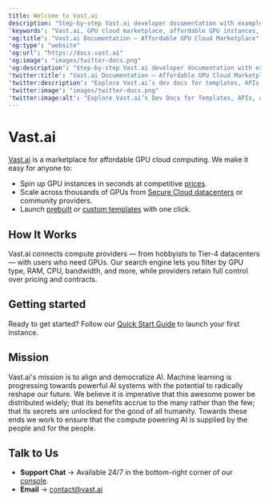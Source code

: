 ```yaml
---
title: Welcome to Vast.ai
description: "Step-by-step Vast.ai developer documentation with examples, guides, and API references."
'keywords': "Vast.ai, GPU cloud marketplace, affordable GPU instances, cloud GPU rental marketplace, matchmaking compute marketplace, GPU cloud computing, launch GPU instances, prebuilt templates, custom templates, GPU search filters, on-demand GPU rentals, interruptible rentals, rental contracts, secure cloud computing, dlperf performance score, Vast console, Vast CLI, quickstart guides, API usage, account setup, host setup, listing machines, managing templates, hosting agreement, SLA, billing, pricing, payout methods, Stripe, PayPal, Wise, hosting machines, GPU slicing, storage volumes, reliability scoring, credit management, autobilling, data transfer, scp, rsync, Jupyter, SSH instances, Docker, port mapping, HTTPS direct access, deep learning GPU, ResNet50 benchmark, Colab compatibility, Disco Diffusion, Stable Diffusion, Bittensor mining, NVIDIA GLX desktop virtualization"
'og:title': "Vast.ai Documentation – Affordable GPU Cloud Marketplace"
'og:type': "website"
'og:url': "https://docs.vast.ai"
'og:image': "images/twitter-docs.png"
'og:description': "Step-by-step Vast.ai developer documentation with examples, guides, and API references."
'twitter:title': "Vast.ai Documentation – Affordable GPU Cloud Marketplace"
'twitter:description': "Explore Vast.ai’s dev docs for templates, APIs, and usage—GPU instances deployed in seconds!"
'twitter:image': "images/twitter-docs.png"
'twitter:image:alt': "Explore Vast.ai’s Dev Docs for Templates, APIs, and Usage"
---
```


# Vast.ai

[Vast.ai](https://www.vast.ai) is a marketplace for affordable GPU cloud computing. We make it easy for anyone to:

- Spin up GPU instances in seconds at competitive [prices](https://vast.ai/pricing).
- Scale across thousands of GPUs from [Secure Cloud datacenters](https://cloud.vast.ai/create/?instanceDiskSizeMin=16&instanceDurationMin=259200&instanceType=onDemand&isAvxSupported=false&isHostSecure=true&isMachineIpStatic=false&isOfferAvailable=true&isOfferCompatible=true&isOfferVerified=true&isQueryInverted=false&machineReliabilityMin=0.9&sorts=score-desc) or community providers.
- Launch [prebuilt](https://cloud.vast.ai/templates/) or [custom templates](https://docs.vast.ai/creating-a-custom-template) with one click.

## How It Works

Vast.ai connects compute providers — from hobbyists to Tier-4 datacenters — with users who need GPUs. Our search engine lets you filter by GPU type, RAM, CPU, bandwidth, and more, while providers retain full control over pricing and contracts.

## Getting started

Ready to get started? Follow our [Quick Start Guide](https://docs.vast.ai/quickstart) to launch your first instance.

## Mission

Vast.ai's mission is to align and democratize AI. Machine learning is progressing towards powerful AI systems with the potential to radically reshape our future. We believe it is imperative that this awesome power be distributed widely; that its benefits accrue to the many rather than the few; that its secrets are unlocked for the good of all humanity. Towards these ends we work to ensure that the compute powering AI is supplied by the people and for the people.

## Talk to Us

- **Support Chat** → Available 24/7 in the bottom-right corner of our [console](https://cloud.vast.ai).
- **Email** → [contact@vast.ai](mailto:contact@vast.ai)

